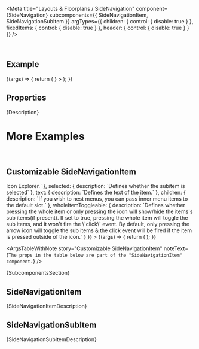 
<Meta
  title="Layouts & Floorplans / SideNavigation"
  component={SideNavigation}
  subcomponents={{ SideNavigationItem, SideNavigationSubItem }}
  argTypes={{
    children: { control: { disable: true } },
    fixedItems: { control: { disable: true } },
    header: { control: { disable: true } }
  }}
/>

<DocsHeader since="0.10.0" />

<br />

## Example

<Canvas>
  <Story name="Default">
    {(args) => {
      return (
        <SideNavigation
          {...args}
          fixedItems={
            <>
              <SideNavigationItem text="Useful Links" icon="chain-link" />
              <SideNavigationItem text="History" icon="history" />
            </>
          }
        >
          <SideNavigationItem text="Home" icon="home" />
          <SideNavigationItem text="People" expanded icon="group">
            <SideNavigationSubItem text="From My Team" />
            <SideNavigationSubItem text="From Other Teams" />
          </SideNavigationItem>
          <SideNavigationItem text="Locations" icon="locate-me" selected />
          <SideNavigationItem text="Events" icon="calendar">
            <SideNavigationSubItem text="Local" />
            <SideNavigationSubItem text="Others" />
          </SideNavigationItem>
        </SideNavigation>
      );
    }}
  </Story>
</Canvas>

## Properties

<ArgsTableWithNote story="Default" />

<Markdown>{Description}</Markdown>

# More Examples

<br />

## Customizable SideNavigationItem

<Canvas>
  <Story
    name="Customizable SideNavigationItem"
    args={{
      expanded: true,
      icon: 'wrench',
      selected: false,
      text: 'Customizable Item',
      wholeItemToggleable: false
    }}
    argTypes={{
      collapsed: { table: { disable: true } },
      fixedItems: { table: { disable: true } },
      header: { table: { disable: true } },
      onSelectionChange: { table: { disable: true } },
      className: { table: { disable: true } },
      style: { table: { disable: true } },
      expanded: { description: `Defines if the item is expanded` },
      icon: {
        description: `Defines the icon of the item. \n\nThe SAP-icons font provides numerous options. See all the available icons in the <ui5-link target="_blank" href="https://openui5.hana.ondemand.com/test-resources/sap/m/demokit/iconExplorer/webapp/index.html" class="api-table-content-cell-link">Icon Explorer</ui5-link>.`
      },
      selected: { description: `Defines whether the subitem is selected` },
      text: { description: `Defines the text of the item.` },
      children: { description: `If you wish to nest menus, you can pass inner menu items to the default slot.` },
      wholeItemToggleable: {
        description: `Defines whether pressing the whole item or only pressing the icon will show/hide the items's sub items(if present). If set to true, pressing the whole item will toggle the sub items, and it won't fire the \`click\` event. By default, only pressing the arrow icon will toggle the sub items & the click event will be fired if the item is pressed outside of the icon.`
      }
    }}
  >
    {(args) => {
      return (
        <SideNavigation>
          <SideNavigationItem {...args}>
            <SideNavigationSubItem text="SideNavigationSubItem 1" />
            <SideNavigationSubItem text="SideNavigationSubItem 2" />
          </SideNavigationItem>
        </SideNavigation>
      );
    }}
  </Story>
</Canvas>

<ArgsTableWithNote
  story="Customizable SideNavigationItem"
  noteText={`The props in the table below are part of the "SideNavigationItem" component.`}
/>

<Markdown>{SubcomponentsSection}</Markdown>

## SideNavigationItem

<Markdown>{SideNavigationItemDescription}</Markdown>

## SideNavigationSubItem

<Markdown>{SideNavigationSubItemDescription}</Markdown>

<Footer />
